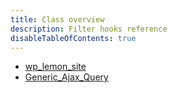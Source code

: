 ```yaml
---
title: Class overview
description: Filter hooks reference
disableTableOfContents: true
---
```


- [wp_lemon_site](/reference/classes/wp_lemon-classes-wp_lemon_site)
- [Generic_Ajax_Query](/reference/classes/wp_lemon-classes-generic_ajax_query)